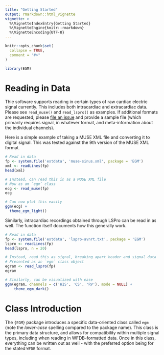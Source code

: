 ```yaml
---
title: "Getting Started"
output: rmarkdown::html_vignette
vignette: >
  %\VignetteIndexEntry{Getting Started}
  %\VignetteEngine{knitr::rmarkdown}
  %\VignetteEncoding{UTF-8}
---
```


```r
knitr::opts_chunk$set(
  collapse = TRUE,
  comment = "#>"
)
```

```r
library(EGM)
```

# Reading in Data

Thie software supports reading in certain types of raw cardiac electric signal currently. 
This includes both intracardiac and extracardiac data.
Please see `read_muse()` and `read_lspro()` as examples.
If additional formats are requested, please [file an issue](https://github.com/shah-in-boots/EGM/issues) and provide a sample file (which primarily requires signal, in whatever format, and meta-information about the individual channels).

Here is a simple example of taking a MUSE XML file and converting it to digital signal.
This was tested against the 9th version of the MUSE XML format.

```r
# Read in data
fp <- system.file('extdata', 'muse-sinus.xml', package = 'EGM')
xml <- readLines(fp)
head(xml)

# Instead, can read this in as a MUSE XML file
# Now as an `egm` class
ecg <- read_muse(fp)
ecg

# Can now plot this easily
ggm(ecg) + 
  theme_egm_light()
```

Similarly, intracardiac recordings obtained through LSPro can be read in as well. The function itself documents how this generally work.

```r
# Read in data
fp <- system.file('extdata', 'lspro-avnrt.txt', package = 'EGM')
lspro <- readLines(fp)
head(lspro, n = 20)

# Instead, read this as signal, breaking apart header and signal data
# Presented as an `egm` class object
egram <- read_lspro(fp)
egram

# Similarly, can be visualized with ease
ggm(egram, channels = c('HIS', 'CS', 'RV'), mode = NULL) +
	theme_egm_dark() 
```

# Class Introduction

The `{EGM}` package introduces a specific data-oriented class called `egm` (note the *lower-case* spelling compared to the package name). 
This class is the primary data structure, and allows for compatibility within multiple signal types, including when reading in WFDB-formatted data.
Once in this class, everything can be written out as well - with the preferred option being for the stated `WFDB` format.
